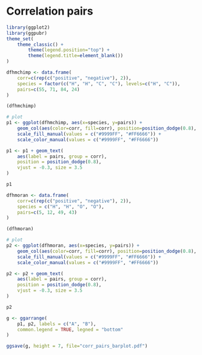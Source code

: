 # Correlation pairs

```r
library(ggplot2)
library(ggpubr)
theme_set(
    theme_classic() +
        theme(legend.position="top") +
        theme(legend.title=element_blank())
)
```


```r
dfhmchimp <- data.frame(
    corr=c(rep(c("positive", "negative"), 2)),
    species = factor(c("H", "H", "C", "C"), levels=c("H", "C")), 
    pairs=c(55, 71, 84, 24)
)

(dfhmchimp)

# plot
p1 <- ggplot(dfhmchimp, aes(x=species, y=pairs)) +
    geom_col(aes(color=corr, fill=corr), position=position_dodge(0.8), width=0.7) +
    scale_fill_manual(values = c("#9999FF", "#FF6666")) +
    scale_color_manual(values = c("#9999FF", "#FF6666")) 

p1 <- p1 + geom_text(
    aes(label = pairs, group = corr),
    position = position_dodge(0.8),
    vjust = -0.3, size = 3.5
)

p1
```

```r
dfhmoran <- data.frame(
    corr=c(rep(c("positive", "negative"), 2)),
    species = c("H", "H", "O", "O"), 
    pairs=c(5, 12, 49, 43)
)

(dfhmoran)

# plot
p2 <- ggplot(dfhmoran, aes(x=species, y=pairs)) +
    geom_col(aes(color=corr, fill=corr), position=position_dodge(0.8), width=0.7) +
    scale_fill_manual(values = c("#9999FF", "#FF6666")) +
    scale_color_manual(values = c("#9999FF", "#FF6666"))

p2 <- p2 + geom_text(
    aes(label = pairs, group = corr),
    position = position_dodge(0.8),
    vjust = -0.3, size = 3.5
)

p2

```
```r
g <- ggarrange(
    p1, p2, labels = c("A", "B"),
    common.legend = TRUE, legned = "bottom"
)

ggsave(g, height = 7, file="corr_pairs_barplot.pdf")
```

